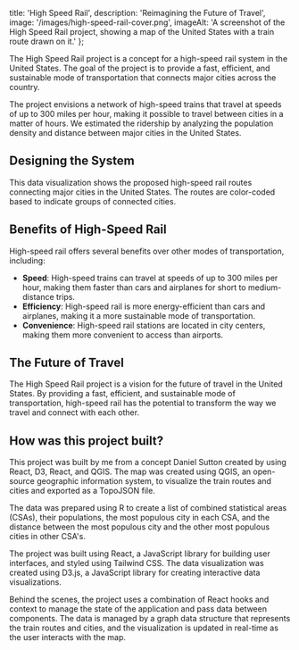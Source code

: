
  title: 'High Speed Rail',
  description: 'Reimagining the Future of Travel',
  image: '/images/high-speed-rail-cover.png',
  imageAlt: 'A screenshot of the High Speed Rail project, showing a map of the United States with a train route drawn on it.'
};

<MdxPage metadata={metadata}>

The High Speed Rail project is a concept for a high-speed rail system in the United States. The goal of the project is to provide a fast, efficient, and sustainable mode of transportation that connects major cities across the country.

The project envisions a network of high-speed trains that travel at speeds of up to 300 miles per hour, making it possible to travel between cities in a matter of hours. We estimated the ridership by analyzing the population density and distance between major cities in the United States.

## Designing the System

This data visualization shows the proposed high-speed rail routes connecting major cities in the United States. The routes are color-coded based to indicate groups of connected cities.

<GraphProvider>

<TrainBuilderDashboard />
<TableBuilder />

</GraphProvider>

## Benefits of High-Speed Rail

High-speed rail offers several benefits over other modes of transportation, including:

- **Speed**: High-speed trains can travel at speeds of up to 300 miles per hour, making them faster than cars and airplanes for short to medium-distance trips.
- **Efficiency**: High-speed rail is more energy-efficient than cars and airplanes, making it a more sustainable mode of transportation.
- **Convenience**: High-speed rail stations are located in city centers, making them more convenient to access than airports.

## The Future of Travel

The High Speed Rail project is a vision for the future of travel in the United States. By providing a fast, efficient, and sustainable mode of transportation, high-speed rail has the potential to transform the way we travel and connect with each other.

## How was this project built?

This project was built by me from a concept Daniel Sutton created by using React, D3, React, and QGIS. The map was created using QGIS, an open-source geographic information system, to visualize the train routes and cities and exported as a TopoJSON file.

The data was prepared using R to create a list of combined statistical areas (CSAs), their populations, the most populous city in each CSA, and the distance between the most populous city and the other most populous cities in other CSA's.

The project was built using React, a JavaScript library for building user interfaces, and styled using Tailwind CSS. The data visualization was created using D3.js, a JavaScript library for creating interactive data visualizations.

Behind the scenes, the project uses a combination of React hooks and context to manage the state of the application and pass data between components. The data is managed by a graph data structure that represents the train routes and cities, and the visualization is updated in real-time as the user interacts with the map.

</MdxPage>
